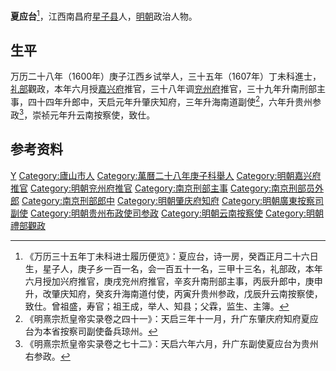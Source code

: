 '''夏应台'''<ref>《万历三十五年丁未科进士履历便览》：夏应台，诗一房，癸酉正月二十六日生，星子人，庚子乡一百一名，会一百五十一名，三甲十三名，礼部政，本年六月授加兴府推官，庚戌兖州府推官，辛亥升南刑部主事，丙辰升郎中，庚申升，改肇庆知府，癸亥升海南道付使，丙寅升贵州参政，戊辰升云南按察使，致仕。曾祖盛，寿官；祖王成，举人、知县；父霖，监生、主簿。</ref>，江西南昌府[[星子县|星子县]]人，[[明朝|明朝]]政治人物。

== 生平 ==
万历二十八年（1600年）庚子江西乡试举人，三十五年（1607年）丁未科進士，[[礼部|礼部]]觀政，本年六月授[[嘉兴府|嘉兴府]]推官，三十八年调[[兖州府|兖州府]]推官，三十九年升南刑部主事，四十四年升郎中，天启元年升肇庆知府，三年升海南道副使<ref>《明熹宗焎皇帝实录卷之四十一》：天启三年十一月，升广东肇庆府知府夏应台为本省按察司副使备兵琼州。</ref>，六年升贵州参政<ref>《明熹宗焎皇帝实录卷之七十二》：天启六年六月，升广东副使夏应台为贵州右参政。</ref>，崇祯元年升云南按察使，致仕。

==参考资料==
{{reflist}}

{{萬曆三十五年丁未科殿試金榜}}

{{Authority control}}

{{DEFAULTSORT:}}
[[Category:夏姓|Y]]
[[Category:廬山市人|Category:廬山市人]]
[[Category:萬曆二十八年庚子科舉人|Category:萬曆二十八年庚子科舉人]]
[[Category:明朝嘉兴府推官|Category:明朝嘉兴府推官]]
[[Category:明朝兖州府推官|Category:明朝兖州府推官]]
[[Category:南京刑部主事|Category:南京刑部主事]]
[[Category:南京刑部员外郎|Category:南京刑部员外郎]]
[[Category:南京刑部郎中|Category:南京刑部郎中]]
[[Category:明朝肇庆府知府|Category:明朝肇庆府知府]]
[[Category:明朝廣東按察司副使|Category:明朝廣東按察司副使]]
[[Category:明朝贵州布政使司参政|Category:明朝贵州布政使司参政]]
[[Category:明朝云南按察使|Category:明朝云南按察使]]
[[Category:明朝禮部觀政|Category:明朝禮部觀政]]


{{明朝人物小作品}}